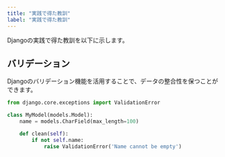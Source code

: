 ```yaml
---
title: "実践で得た教訓"
label: "実践で得た教訓"
---
```


Djangoの実践で得た教訓を以下に示します。

## バリデーション

Djangoのバリデーション機能を活用することで、データの整合性を保つことができます。

```python
from django.core.exceptions import ValidationError

class MyModel(models.Model):
    name = models.CharField(max_length=100)

    def clean(self):
        if not self.name:
            raise ValidationError('Name cannot be empty')
```
